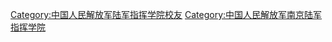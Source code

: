 [[Category:中国人民解放军陆军指挥学院校友|Category:中国人民解放军陆军指挥学院校友]]
[[Category:中国人民解放军南京陆军指挥学院|Category:中国人民解放军南京陆军指挥学院]]